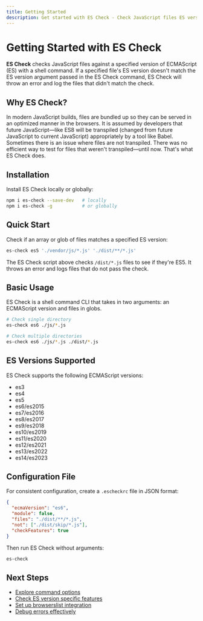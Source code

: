 ```yaml
---
title: Getting Started
description: Get started with ES Check - Check JavaScript files ES version against a specified ES version
---
```


# Getting Started with ES Check

**ES Check** checks JavaScript files against a specified version of ECMAScript (ES) with a shell command. If a specified file's ES version doesn't match the ES version argument passed in the ES Check command, ES Check will throw an error and log the files that didn't match the check.

## Why ES Check?

In modern JavaScript builds, files are bundled up so they can be served in an optimized manner in the browsers. It is assumed by developers that future JavaScript—like ES8 will be transpiled (changed from future JavaScript to current JavaScript) appropriately by a tool like Babel. Sometimes there is an issue where files are not transpiled. There was no efficient way to test for files that weren't transpiled—until now. That's what ES Check does.

## Installation

Install ES Check locally or globally:

```bash
npm i es-check --save-dev   # locally
npm i es-check -g           # or globally
```

## Quick Start

Check if an array or glob of files matches a specified ES version:

```bash
es-check es5 './vendor/js/*.js' './dist/**/*.js'
```

The ES Check script above checks `/dist/*.js` files to see if they're ES5. It throws an error and logs files that do not pass the check.

## Basic Usage

ES Check is a shell command CLI that takes in two arguments: an ECMAScript version and files in globs.

```bash
# Check single directory
es-check es6 ./js/*.js

# Check multiple directories
es-check es6 ./js/*.js ./dist/*.js
```

## ES Versions Supported

ES Check supports the following ECMAScript versions:
- es3
- es4
- es5
- es6/es2015
- es7/es2016
- es8/es2017
- es9/es2018
- es10/es2019
- es11/es2020
- es12/es2021
- es13/es2022
- es14/es2023

## Configuration File

For consistent configuration, create a `.escheckrc` file in JSON format:

```json
{
  "ecmaVersion": "es6",
  "module": false,
  "files": "./dist/**/*.js",
  "not": ["./dist/skip/*.js"],
  "checkFeatures": true
}
```

Then run ES Check without arguments:

```bash
es-check
```

## Next Steps

- [Explore command options](/documentation/options)
- [Check ES version specific features](/documentation/features)
- [Set up browserslist integration](/documentation/browserslist)
- [Debug errors effectively](/documentation/debugging)